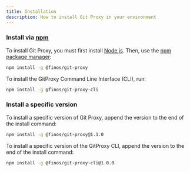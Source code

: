 ```yaml
---
title: Installation
description: How to install Git Proxy in your environment
---
```


### Install via [npm](https://www.npmjs.com/package/@finos/git-proxy)

To install Git Proxy, you must first install [Node.js](https://nodejs.org/en/download). Then, use the [npm package manager](https://www.npmjs.com/):

```bash
npm install -g @finos/git-proxy
```

To install the GitProxy Command Line Interface (CLI), run:
```bash
npm install -g @finos/git-proxy-cli
```

### Install a specific version

To install a specific version of Git Proxy, append the version to the end of the install command:

```bash
npm install -g @finos/git-proxy@1.1.0
```

To install a specific version of the GitProxy CLI, append the version to the end of the install command:

```bash
npm install -g @finos/git-proxy-cli@1.0.0
```
